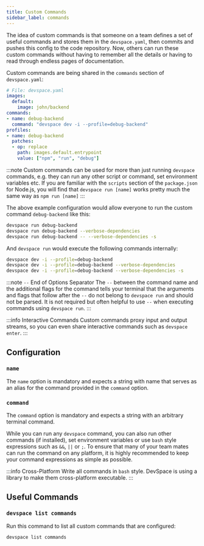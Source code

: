 ```yaml
---
title: Custom Commands
sidebar_label: commands
---
```


The idea of custom commands is that someone on a team defines a set of useful commands and stores them in the `devspace.yaml`, then commits and pushes this config to the code repository. Now, others can run these custom commands without having to remember all the details or having to read through endless pages of documentation.

Custom commands are being shared in the `commands` section of `devspace.yaml`:
```yaml
# File: devspace.yaml
images:
  default:
    image: john/backend
commands:
- name: debug-backend
  command: "devspace dev -i --profile=debug-backend"
profiles:
- name: debug-backend
  patches:
  - op: replace
    path: images.default.entrypoint
    value: ["npm", "run", "debug"]
```

:::note 
Custom commands can be used for more than just running `devspace` commands, e.g. they can run any other script or command, set environment variables etc. If you are familiar with the `scripts` section of the `package.json` for Node.js, you will find that `devspace run [name]` works pretty much the same way as `npm run [name]`
:::

The above example configuration would allow everyone to run the custom command `debug-backend` like this:
```bash
devspace run debug-backend
devspace run debug-backend --verbose-dependencies
devspace run debug-backend -- --verbose-dependencies -s
```

And `devspace run` would execute the following commands internally:
```bash
devspace dev -i --profile=debug-backend
devspace dev -i --profile=debug-backend --verbose-dependencies
devspace dev -i --profile=debug-backend --verbose-dependencies -s
```

:::note `--` End of Options Separator
The `--` between the command name and the additional flags for the command tells your terminal that the arguments and flags that follow after the `--` do not belong to `devspace run` and should not be parsed. It is not required but often helpful to use `--` when executing commands using `devspace run`.
:::

:::info Interactive Commands
Custom commands proxy input and output streams, so you can even share interactive commands such as `devspace enter`.
:::


## Configuration

### `name`
The `name` option is mandatory and expects a string with name that serves as an alias for the command provided in the `command` option.


### `command`
The `command` option is mandatory and expects a string with an arbitrary terminal command. 

While you can run any `devspace` command, you can also run other commands (if installed), set environment variables or use `bash` style expressions such as `&&`, `||` or `;`. To ensure that many of your team mates can run the command on any platform, it is highly recommended to keep your command expressions as simple as possible.

:::info Cross-Platform
Write all commands in `bash` style. DevSpace is using a library to make them cross-platform executable.
:::


## Useful Commands

### `devspace list commands`
Run this command to list all custom commands that are configured:
```bash
devspace list commands
```
